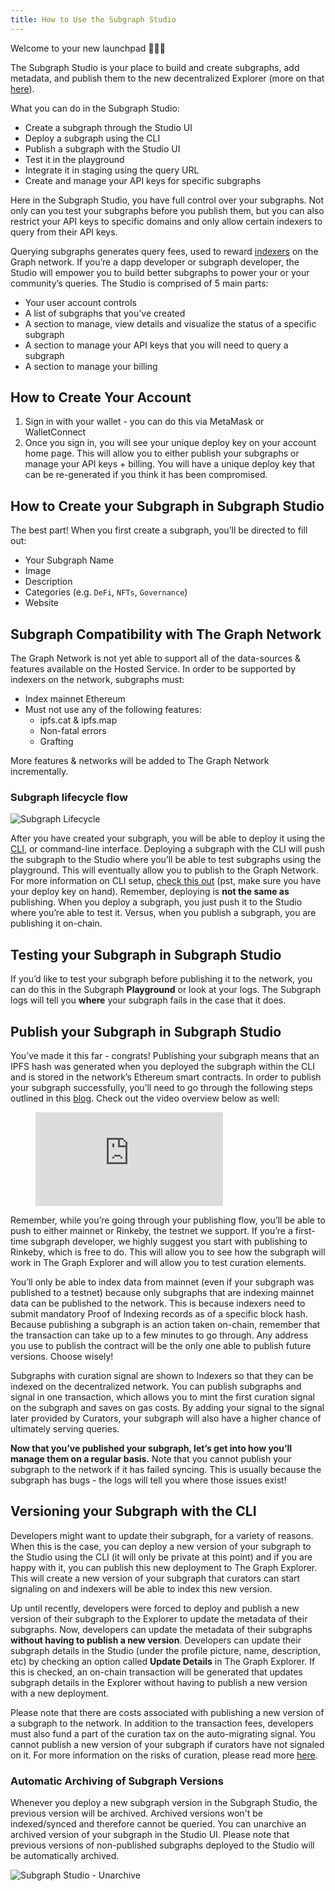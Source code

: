 ```yaml
---
title: How to Use the Subgraph Studio
---
```


Welcome to your new launchpad 👩🏽‍🚀

The Subgraph Studio is your place to build and create subgraphs, add metadata, and publish them to the new decentralized Explorer (more on that [here](/explorer)).

What you can do in the Subgraph Studio:

- Create a subgraph through the Studio UI
- Deploy a subgraph using the CLI
- Publish a subgraph with the Studio UI
- Test it in the playground
- Integrate it in staging using the query URL
- Create and manage your API keys for specific subgraphs

Here in the Subgraph Studio, you have full control over your subgraphs. Not only can you test your subgraphs before you publish them, but you can also restrict your API keys to specific domains and only allow certain indexers to query from their API keys.

Querying subgraphs generates query fees, used to reward [indexers](/indexing) on the Graph network. If you’re a dapp developer or subgraph developer, the Studio will empower you to build better subgraphs to power your or your community’s queries. The Studio is comprised of 5 main parts:

- Your user account controls
- A list of subgraphs that you’ve created
- A section to manage, view details and visualize the status of a specific subgraph
- A section to manage your API keys that you will need to query a subgraph
- A section to manage your billing

## How to Create Your Account

1. Sign in with your wallet - you can do this via MetaMask or WalletConnect
1. Once you sign in, you will see your unique deploy key on your account home page. This will allow you to either publish your subgraphs or manage your API keys + billing. You will have a unique deploy key that can be re-generated if you think it has been compromised.

## How to Create your Subgraph in Subgraph Studio

The best part! When you first create a subgraph, you’ll be directed to fill out:

- Your Subgraph Name
- Image
- Description
- Categories (e.g. `DeFi`, `NFTs`, `Governance`)
- Website

## Subgraph Compatibility with The Graph Network

The Graph Network is not yet able to support all of the data-sources & features available on the Hosted Service. In order to be supported by indexers on the network, subgraphs must:

- Index mainnet Ethereum
- Must not use any of the following features:
  - ipfs.cat & ipfs.map
  - Non-fatal errors
  - Grafting

More features & networks will be added to The Graph Network incrementally.

### Subgraph lifecycle flow

![Subgraph Lifecycle](/img/subgraph-lifecycle.png)

After you have created your subgraph, you will be able to deploy it using the [CLI](https://github.com/graphprotocol/graph-cli), or command-line interface. Deploying a subgraph with the CLI will push the subgraph to the Studio where you’ll be able to test subgraphs using the playground. This will eventually allow you to publish to the Graph Network. For more information on CLI setup, [check this out](/developer/define-subgraph-hosted#install-the-graph-cli) (pst, make sure you have your deploy key on hand). Remember, deploying is **not the same as** publishing. When you deploy a subgraph, you just push it to the Studio where you’re able to test it. Versus, when you publish a subgraph, you are publishing it on-chain.

## Testing your Subgraph in Subgraph Studio

If you’d like to test your subgraph before publishing it to the network, you can do this in the Subgraph **Playground** or look at your logs. The Subgraph logs will tell you **where** your subgraph fails in the case that it does.

## Publish your Subgraph in Subgraph Studio

You’ve made it this far - congrats! Publishing your subgraph means that an IPFS hash was generated when you deployed the subgraph within the CLI and is stored in the network’s Ethereum smart contracts. In order to publish your subgraph successfully, you’ll need to go through the following steps outlined in this [blog](https://thegraph.com/blog/building-with-subgraph-studio). Check out the video overview below as well:

<figure className="video-container">
  <iframe
    className="video-iframe"
    src="https://www.youtube.com/embed/HfDgC2oNnwo"
    title="YouTube video player"
    frameBorder="0"
    allowFullScreen
  ></iframe>
</figure>

Remember, while you’re going through your publishing flow, you’ll be able to push to either mainnet or Rinkeby, the testnet we support. If you’re a first-time subgraph developer, we highly suggest you start with publishing to Rinkeby, which is free to do. This will allow you to see how the subgraph will work in The Graph Explorer and will allow you to test curation elements.

You’ll only be able to index data from mainnet (even if your subgraph was published to a testnet) because only subgraphs that are indexing mainnet data can be published to the network. This is because indexers need to submit mandatory Proof of Indexing records as of a specific block hash. Because publishing a subgraph is an action taken on-chain, remember that the transaction can take up to a few minutes to go through. Any address you use to publish the contract will be the only one able to publish future versions. Choose wisely!

Subgraphs with curation signal are shown to Indexers so that they can be indexed on the decentralized network. You can publish subgraphs and signal in one transaction, which allows you to mint the first curation signal on the subgraph and saves on gas costs. By adding your signal to the signal later provided by Curators, your subgraph will also have a higher chance of ultimately serving queries.

**Now that you’ve published your subgraph, let’s get into how you’ll manage them on a regular basis.** Note that you cannot publish your subgraph to the network if it has failed syncing. This is usually because the subgraph has bugs - the logs will tell you where those issues exist!

## Versioning your Subgraph with the CLI

Developers might want to update their subgraph, for a variety of reasons. When this is the case, you can deploy a new version of your subgraph to the Studio using the CLI (it will only be private at this point) and if you are happy with it, you can publish this new deployment to The Graph Explorer. This will create a new version of your subgraph that curators can start signaling on and indexers will be able to index this new version.

Up until recently, developers were forced to deploy and publish a new version of their subgraph to the Explorer to update the metadata of their subgraphs. Now, developers can update the metadata of their subgraphs **without having to publish a new version**. Developers can update their subgraph details in the Studio (under the profile picture, name, description, etc) by checking an option called **Update Details** in The Graph Explorer. If this is checked, an on-chain transaction will be generated that updates subgraph details in the Explorer without having to publish a new version with a new deployment.

Please note that there are costs associated with publishing a new version of a subgraph to the network. In addition to the transaction fees, developers must also fund a part of the curation tax on the auto-migrating signal. You cannot publish a new version of your subgraph if curators have not signaled on it. For more information on the risks of curation, please read more [here](/curating).

### Automatic Archiving of Subgraph Versions

Whenever you deploy a new subgraph version in the Subgraph Studio, the previous version will be archived. Archived versions won't be indexed/synced and therefore cannot be queried. You can unarchive an archived version of your subgraph in the Studio UI. Please note that previous versions of non-published subgraphs deployed to the Studio will be automatically archived.

![Subgraph Studio - Unarchive](/img/Unarchive.png)
